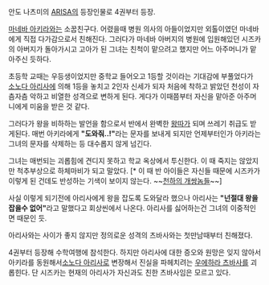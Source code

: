 안도 나츠미의 [[ARISA]]의 등장인물로 4권부터 등장.

[[마네바 아키라]]와는 소꿉친구다.
어렸을때 병원 의사의 아들이었지만 외톨이였던 마네바에게 직접 다가감으로서 친해진다. 그러다가 마네바 아버지의 병원에 입원해있던 시즈카의 아버지가 돌아가시고 고아가 된 그녀는 친척이 맡으려고 했지만 어느 아주머니가 맡아주신 듯하다.

초등학 교때는 우등생이었지만 중학교 들어오고 1등할 것이라는 기대감에 부풀었다가 [[소노다 아리사]]에 의해 1등을 놓치고 2인자 신세가 되자 처음에 착하고 밝았던 천성이 자츰자츰 악하고 비열한 성격으로 변하게 된다. 게다가 이때쯤부터 자신을 맡아준 아주머니에게 미움을 받은 것 같다.

그러다가 왕을 비하하는 발언을 함으로서 반에서 완벽한 [[왕따]]가 되며 쓰레기 취급도 받게된다. 매번 아키라에게 '''"도와줘..!"'''라는 문자를 보내게 되지만 언제부터인가 아키라는 그녀의 문자를 삭제하는 등 대수롭지 않게 넘긴다.

그녀는 매번되는 괴롭힘에 견디지 못하고 학교 옥상에서 투신한다. 이 때 죽지는 않았지만 척추부상으로 하체마비가 되고 말았다. [* 이 때 반 아이들은 자신들 때문에 시즈카가 이렇게 된 건데도 반성하는 기색이 보이지 않는다. ~~[[천하의 개쌍놈들]]~~]

사실 이렇게 되기전에 아리사에게 왕을 잡도록 도와달라 했으나 아리사는 '''"넌절대 왕을 잡을수 없어"'''라고 말했다고 회상씬에서 나온다. 아리사를 싫어하는건 그녀의 이중적인 면 때문인 듯.

아리사와는 사이가 좋지 않지만 정의로운 성격의 츠바사와는 첫만남때부터 친해졌다.

4권부터 등장해 수학여행에 참석한다. 하지만 아리사에 대한 증오와 원망은 잊지 않아서 아키라를 동원해서[[소노다 아리사]]로 변장해서 진실을 파헤치려는 [[우에하라 츠바사]]를 괴롭힌다. 단 시즈카는 현재의 아리사가 자신과도 친한 츠바사임은 모르고 있다.
